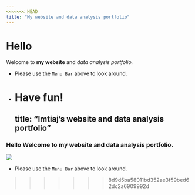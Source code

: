 ---
<<<<<<< HEAD
title: "My website and data analysis portfolio"
---

# Hello

Welcome to **my website** and _data analysis portfolio._ 


* Please use the `Menu Bar` above to look around.
* Have fun!
=======
title: "Imtiaj's website and data analysis portfolio"
---

### Hello Welcome to my website and data analysis portfolio. 

![](Imtiaj.jpg)

* Please use the `Menu Bar` above to look around.

>>>>>>> 8d9d5ba58011bd352ae3f59bed62dc2a6909992d
